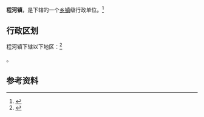 {{中国乡级行政区|42/06/07/106/000}}

'''程河镇'''，是{{PRC admin/fullname|42/06/07/106/000|3}}下辖的一个[[乡镇|乡镇]]级行政单位。<ref>{{PRC admin/ref sgc|{{PRC admin/parent|42/06/07/106/000}}}}</ref>

== 行政区划 ==

程河镇下辖以下地区：<ref>{{PRC admin/ref sgc|42/06/07/106/000}}</ref>

{{PRC admin/children|42/06/07/106/000}}。

== 参考资料 ==

{{reflist}}

{{行政区划小作品}}
{{PRC admin/navcat|42/06/07/106/000}}